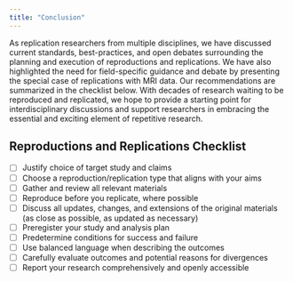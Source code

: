 ```yaml
---
title: "Conclusion"
---
```


As replication researchers from multiple disciplines, we have discussed current standards, best-practices, and open debates surrounding the planning and execution of reproductions and replications. We have also highlighted the need for field-specific guidance and debate by presenting the special case of replications with MRI data. Our recommendations are summarized in the checklist below. With decades of research waiting to be reproduced and replicated, we hope to provide a starting point for interdisciplinary discussions and support researchers in embracing the essential and exciting element of repetitive research.

## Reproductions and Replications Checklist

- [ ] Justify choice of target study and claims  
- [ ] Choose a reproduction/replication type that aligns with your aims  
- [ ] Gather and review all relevant materials  
- [ ] Reproduce before you replicate, where possible  
- [ ] Discuss all updates, changes, and extensions of the original materials (as close as possible, as updated as necessary)  
- [ ] Preregister your study and analysis plan  
- [ ] Predetermine conditions for success and failure  
- [ ] Use balanced language when describing the outcomes  
- [ ] Carefully evaluate outcomes and potential reasons for divergences  
- [ ] Report your research comprehensively and openly accessible  
